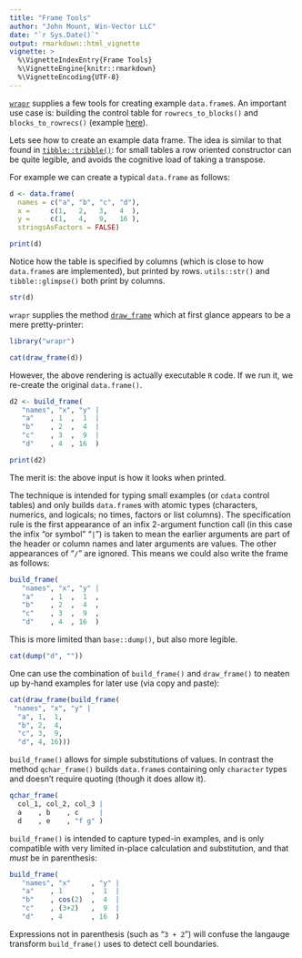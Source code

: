 ```yaml
---
title: "Frame Tools"
author: "John Mount, Win-Vector LLC"
date: "`r Sys.Date()`"
output: rmarkdown::html_vignette
vignette: >
  %\VignetteIndexEntry{Frame Tools}
  %\VignetteEngine{knitr::rmarkdown}
  %\VignetteEncoding{UTF-8}
---
```


[`wrapr`](https://winvector.github.io/wrapr/) supplies a few tools for creating example 
`data.frame`s.  An important use case is: building the control table for `rowrecs_to_blocks()` and `blocks_to_rowrecs()` (example [here](https://winvector.github.io/cdata/articles/cdata.html)).

Lets see how to create an example data frame.  The idea is similar to that found in [`tibble::tribble()`](http://tibble.tidyverse.org/reference/tribble.html): for small tables a 
row oriented constructor can be quite legible, and avoids the cognitive load of taking a transpose.

For example we can create a typical `data.frame` as follows:

```r
d <- data.frame(
  names = c("a", "b", "c", "d"),
  x =     c(1,   2,   3,   4  ),
  y =     c(1,   4,   9,   16 ),
  stringsAsFactors = FALSE)

print(d)
```

Notice how the table is specified by columns (which is close to how `data.frame`s
are implemented), but printed by rows.  `utils::str()` and `tibble::glimpse()` both 
print by columns.

```r
str(d)
```

`wrapr` supplies the method [`draw_frame`](https://winvector.github.io/wrapr/reference/draw_frame.html) which at first glance appears to be a mere pretty-printer:

```r
library("wrapr")
```

```r
cat(draw_frame(d))
```

However, the above rendering is actually executable `R` code.  If we run it, we re-create
the original `data.frame()`.

```r
d2 <- build_frame(
   "names", "x", "y" |
   "a"    , 1  ,  1  |
   "b"    , 2  ,  4  |
   "c"    , 3  ,  9  |
   "d"    , 4  , 16  )

print(d2)
```

The merit is: the above input is how it looks when printed.

The technique is intended for typing small examples (or `cdata` control tables) and only builds `data.frame`s with atomic types (characters, numerics, and logicals; no times, factors or list columns).  The specification rule is the first appearance of an infix 2-argument function call (in this case the infix "or symbol" "<code>|</code>") is taken to mean the earlier arguments are part of the header or column names and later arguments are values.  The other appearances of "<code>/</code>" are ignored.  This means we could also write the frame as follows:

```r
build_frame(
   "names", "x", "y" |
   "a"    , 1  ,  1  ,
   "b"    , 2  ,  4  ,
   "c"    , 3  ,  9  ,
   "d"    , 4  , 16  )
```

This is more limited than `base::dump()`, but also more legible.

```r
cat(dump("d", ""))
```

One can use the combination of `build_frame()` and `draw_frame()` to neaten up by-hand examples for later use (via copy and paste):

```r
cat(draw_frame(build_frame(
 "names", "x", "y" |
  "a", 1,  1,
  "b", 2,  4,
  "c", 3,  9,
  "d", 4, 16)))
```

`build_frame()` allows for simple substitutions of values.  In contrast the method `qchar_frame()`
builds `data.frame`s containing only `character` types and doesn't require quoting (though it does allow it).

```r
qchar_frame(
  col_1, col_2, col_3 |
  a    , b    , c     |
  d    , e    , "f g" )
```

`build_frame()` is intended to capture typed-in examples, and is only compatible with very limited in-place calculation and substitution, and that _must_ be in parenthesis:

```r
build_frame(
   "names", "x"     , "y" |
   "a"    , 1       ,  1  |
   "b"    , cos(2)  ,  4  |
   "c"    , (3+2)   ,  9  |
   "d"    , 4       , 16  )
```

Expressions not in parenthesis (such as "<code>3 + 2</code>") will confuse the langauge transform `build_frame()` uses to detect cell boundaries.



